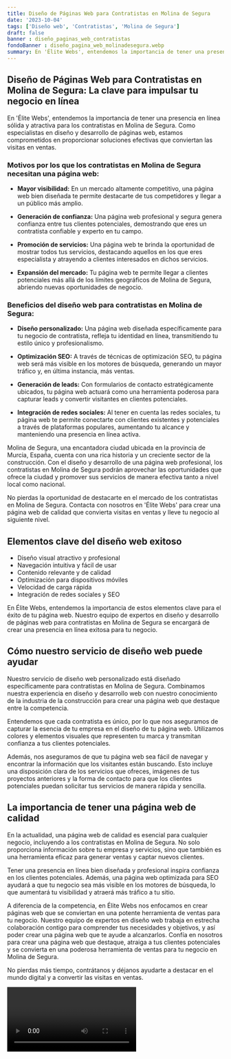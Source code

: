 ```yaml
---
title: Diseño de Páginas Web para Contratistas en Molina de Segura
date: '2023-10-04'
tags: ['Diseño web', 'Contratistas', 'Molina de Segura']
draft: false
banner : diseño_paginas_web_contratistas
fondoBanner : diseño_pagina_web_molinadesegura.webp
summary: En 'Élite Webs', entendemos la importancia de tener una presencia en línea sólida y atractiva para los contratistas en Molina de Segura. Como especialistas en diseño y desarrollo de páginas web, estamos comprometidos en proporcionar soluciones efectivas que conviertan las visitas en ventas. 
---
```


## Diseño de Páginas Web para Contratistas en Molina de Segura: La clave para impulsar tu negocio en línea

En 'Élite Webs', entendemos la importancia de tener una presencia en línea sólida y atractiva para los contratistas en Molina de Segura. Como especialistas en diseño y desarrollo de páginas web, estamos comprometidos en proporcionar soluciones efectivas que conviertan las visitas en ventas. 

### Motivos por los que los contratistas en Molina de Segura necesitan una página web:

- **Mayor visibilidad:** En un mercado altamente competitivo, una página web bien diseñada te permite destacarte de tus competidores y llegar a un público más amplio. 

- **Generación de confianza:** Una página web profesional y segura genera confianza entre tus clientes potenciales, demostrando que eres un contratista confiable y experto en tu campo. 

- **Promoción de servicios:** Una página web te brinda la oportunidad de mostrar todos tus servicios, destacando aquellos en los que eres especialista y atrayendo a clientes interesados en dichos servicios.

- **Expansión del mercado:** Tu página web te permite llegar a clientes potenciales más allá de los límites geográficos de Molina de Segura, abriendo nuevas oportunidades de negocio.

### Beneficios del diseño web para contratistas en Molina de Segura:

- **Diseño personalizado:** Una página web diseñada específicamente para tu negocio de contratista, refleja tu identidad en línea, transmitiendo tu estilo único y profesionalismo.

- **Optimización SEO:** A través de técnicas de optimización SEO, tu página web será más visible en los motores de búsqueda, generando un mayor tráfico y, en última instancia, más ventas.

- **Generación de leads:** Con formularios de contacto estratégicamente ubicados, tu página web actuará como una herramienta poderosa para capturar leads y convertir visitantes en clientes potenciales.

- **Integración de redes sociales:** Al tener en cuenta las redes sociales, tu página web te permite conectarte con clientes existentes y potenciales a través de plataformas populares, aumentando tu alcance y manteniendo una presencia en línea activa.

Molina de Segura, una encantadora ciudad ubicada en la provincia de Murcia, España, cuenta con una rica historia y un creciente sector de la construcción. Con el diseño y desarrollo de una página web profesional, los contratistas en Molina de Segura podrán aprovechar las oportunidades que ofrece la ciudad y promover sus servicios de manera efectiva tanto a nivel local como nacional.

No pierdas la oportunidad de destacarte en el mercado de los contratistas en Molina de Segura. Contacta con nosotros en 'Élite Webs' para crear una página web de calidad que convierta visitas en ventas y lleve tu negocio al siguiente nivel.

<GifSeo />

<Cta />

## Elementos clave del diseño web exitoso

- Diseño visual atractivo y profesional
- Navegación intuitiva y fácil de usar
- Contenido relevante y de calidad
- Optimización para dispositivos móviles
- Velocidad de carga rápida
- Integración de redes sociales y SEO

En Élite Webs, entendemos la importancia de estos elementos clave para el éxito de tu página web. Nuestro equipo de expertos en diseño y desarrollo de páginas web para contratistas en Molina de Segura se encargará de crear una presencia en línea exitosa para tu negocio.

## Cómo nuestro servicio de diseño web puede ayudar

Nuestro servicio de diseño web personalizado está diseñado específicamente para contratistas en Molina de Segura. Combinamos nuestra experiencia en diseño y desarrollo web con nuestro conocimiento de la industria de la construcción para crear una página web que destaque entre la competencia.

Entendemos que cada contratista es único, por lo que nos aseguramos de capturar la esencia de tu empresa en el diseño de tu página web. Utilizamos colores y elementos visuales que representen tu marca y transmitan confianza a tus clientes potenciales.

Además, nos aseguramos de que tu página web sea fácil de navegar y encontrar la información que los visitantes están buscando. Esto incluye una disposición clara de los servicios que ofreces, imágenes de tus proyectos anteriores y la forma de contacto para que los clientes potenciales puedan solicitar tus servicios de manera rápida y sencilla.

## La importancia de tener una página web de calidad

En la actualidad, una página web de calidad es esencial para cualquier negocio, incluyendo a los contratistas en Molina de Segura. No solo proporciona información sobre tu empresa y servicios, sino que también es una herramienta eficaz para generar ventas y captar nuevos clientes.

Tener una presencia en línea bien diseñada y profesional inspira confianza en los clientes potenciales. Además, una página web optimizada para SEO ayudará a que tu negocio sea más visible en los motores de búsqueda, lo que aumentará tu visibilidad y atraerá más tráfico a tu sitio.

A diferencia de la competencia, en Élite Webs nos enfocamos en crear páginas web que se conviertan en una potente herramienta de ventas para tu negocio. Nuestro equipo de expertos en diseño web trabaja en estrecha colaboración contigo para comprender tus necesidades y objetivos, y así poder crear una página web que te ayude a alcanzarlos. Confía en nosotros para crear una página web que destaque, atraiga a tus clientes potenciales y se convierta en una poderosa herramienta de ventas para tu negocio en Molina de Segura.

No pierdas más tiempo, contrátanos y déjanos ayudarte a destacar en el mundo digital y a convertir las visitas en ventas.

<Video />

<CtaBot job='Contratistas' city='Molina de Segura'/>

<Gmaps query='Molina de Segura+españa+maps' />
